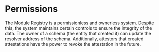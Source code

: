 # Permissions

The Module Registry is a permissionless and ownerless system. Despite this, the system maintains certain controls to ensure the integrity of the data. The owner of a schema (the entity that created it) can update the resolver address of the schema. Additionally, attestors that created attestations have the power to revoke the attestation in the future.
